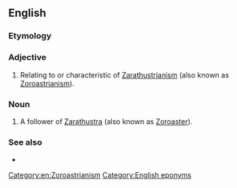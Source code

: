 ==English==

===Etymology===
{{suffix|en|Zarathustra|ian}}

===Adjective===
{{en-adj|-}}

# Relating to or characteristic of [[Zarathustrianism]] (also known as [[Zoroastrianism]]).

===Noun===
{{en-noun}}

# A follower of [[Zarathustra]] (also known as [[Zoroaster]]).

===See also===
* {{l|en|Zoroastrian}}

[[Category:en:Zoroastrianism]]
[[Category:English eponyms]]